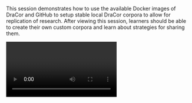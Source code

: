 This session demonstrates how to use the available Docker images of DraCor and GitHub to setup stable local DraCor corpora to allow for replication of research. After viewing this session, learners should be able to create their own custom corpora and learn about strategies for sharing them.



<Video provider="youtube" id="V7Nwzc5ag90?">

</Video>
